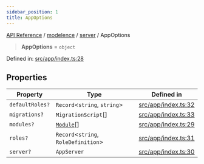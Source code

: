 ```yaml
---
sidebar_position: 1
title: AppOptions
---
```


[API Reference](/api-reference/modelence/server/type-aliases/../../../index) / [modelence](/api-reference/modelence/server/type-aliases/../../index) / [server](/api-reference/modelence/server/type-aliases/../index) / AppOptions

> **AppOptions** = `object`

Defined in: [src/app/index.ts:28](https://github.com/modelence/modelence/blob/90c00c5f59ec5153021760e5dfd26d4c23d21fbd/packages/modelence/src/app/index.ts#L28)

## Properties

| Property | Type | Defined in |
| ------ | ------ | ------ |
| <a id="defaultroles"></a> `defaultRoles?` | `Record`\<`string`, `string`\> | [src/app/index.ts:32](https://github.com/modelence/modelence/blob/90c00c5f59ec5153021760e5dfd26d4c23d21fbd/packages/modelence/src/app/index.ts#L32) |
| <a id="migrations"></a> `migrations?` | `MigrationScript`[] | [src/app/index.ts:33](https://github.com/modelence/modelence/blob/90c00c5f59ec5153021760e5dfd26d4c23d21fbd/packages/modelence/src/app/index.ts#L33) |
| <a id="modules"></a> `modules?` | [`Module`](/api-reference/modelence/server/type-aliases/../classes/Module)[] | [src/app/index.ts:29](https://github.com/modelence/modelence/blob/90c00c5f59ec5153021760e5dfd26d4c23d21fbd/packages/modelence/src/app/index.ts#L29) |
| <a id="roles"></a> `roles?` | `Record`\<`string`, `RoleDefinition`\> | [src/app/index.ts:31](https://github.com/modelence/modelence/blob/90c00c5f59ec5153021760e5dfd26d4c23d21fbd/packages/modelence/src/app/index.ts#L31) |
| <a id="server"></a> `server?` | `AppServer` | [src/app/index.ts:30](https://github.com/modelence/modelence/blob/90c00c5f59ec5153021760e5dfd26d4c23d21fbd/packages/modelence/src/app/index.ts#L30) |
